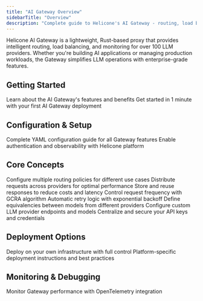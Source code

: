 ```yaml
---
title: "AI Gateway Overview"
sidebarTitle: "Overview"
description: "Complete guide to Helicone's AI Gateway - routing, load balancing, and monitoring for 100+ LLM providers"
---
```


Helicone AI Gateway is a lightweight, Rust-based proxy that provides intelligent routing, load balancing, and monitoring for over 100 LLM providers. Whether you're building AI applications or managing production workloads, the Gateway simplifies LLM operations with enterprise-grade features.

## Getting Started

<CardGroup cols={2}>
<Card title="Introduction" icon="book-open" href="/ai-gateway/introduction">
  Learn about the AI Gateway's features and benefits
</Card>
<Card title="Quickstart" icon="rocket" href="/ai-gateway/quickstart">
  Get started in 1 minute with your first AI Gateway deployment
</Card>
</CardGroup>

## Configuration & Setup

<CardGroup cols={2}>
<Card title="Configuration Reference" icon="gear" href="/ai-gateway/config">
  Complete YAML configuration guide for all Gateway features
</Card>
<Card title="Helicone Integration" icon="chart-line" href="/ai-gateway/helicone-integration">
  Enable authentication and observability with Helicone platform
</Card>
</CardGroup>

## Core Concepts

<CardGroup cols={3}>
<Card title="Routers" icon="route" href="/ai-gateway/concepts/routers">
  Configure multiple routing policies for different use cases
</Card>
<Card title="Load Balancing" icon="scale-balanced" href="/ai-gateway/concepts/loadbalancing">
  Distribute requests across providers for optimal performance
</Card>
<Card title="Caching" icon="database" href="/ai-gateway/concepts/cache">
  Store and reuse responses to reduce costs and latency
</Card>
<Card title="Rate Limiting" icon="gauge-high" href="/ai-gateway/concepts/rate-limiting">
  Control request frequency with GCRA algorithm
</Card>
<Card title="Retries" icon="rotate-right" href="/ai-gateway/concepts/retries">
  Automatic retry logic with exponential backoff
</Card>
<Card title="Model Mapping" icon="arrows-left-right" href="/ai-gateway/concepts/model-mapping">
  Define equivalencies between models from different providers
</Card>
<Card title="Providers" icon="server" href="/ai-gateway/concepts/providers">
  Configure custom LLM provider endpoints and models
</Card>
<Card title="Secret Management" icon="key" href="/ai-gateway/concepts/secret-management">
  Centralize and secure your API keys and credentials
</Card>
</CardGroup>

## Deployment Options

<CardGroup cols={2}>
<Card title="Self-hosted Deployment" icon="server" href="/ai-gateway/self-host">
  Deploy on your own infrastructure with full control
</Card>
<Card title="Deployment Guides" icon="book" href="/ai-gateway/deployment">
  Platform-specific deployment instructions and best practices
</Card>
</CardGroup>

## Monitoring & Debugging

<CardGroup cols={2}>
<Card title="Application Health" icon="heart-pulse" href="/ai-gateway/debugging">
  Monitor Gateway performance with OpenTelemetry integration
</Card>
</CardGroup>